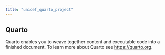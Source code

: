 ```yaml
---
title: "unicef_quarto_project"
---
```


## Quarto

Quarto enables you to weave together content and executable code into a finished document. To learn more about Quarto see <https://quarto.org>.
